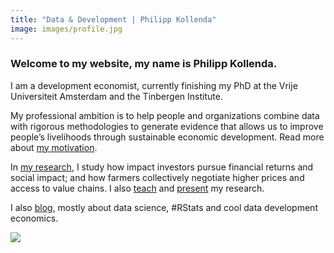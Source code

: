 ```yaml
---
title: "Data & Development | Philipp Kollenda"
image: images/profile.jpg
---
```


### Welcome to my website, my name is Philipp Kollenda.

I am a development economist, currently finishing my PhD at the Vrije Universiteit Amsterdam and the Tinbergen Institute.

My professional ambition is to help people and organizations combine data with rigorous methodologies to generate evidence that allows us to improve people's livelihoods through sustainable economic development. Read more about [my motivation](pages/motivation.qmd).

In [my research](pages/research.qmd), I study how impact investors pursue financial returns and social impact; and how farmers collectively negotiate higher prices and access to value chains. I also [teach](pages/teaching.qmd) and [present](pages/presentations.qmd) my research.

I also [blog](blog.qmd), mostly about data science, #RStats and cool data development economics.  

![](pages/images/portrait.jpg)